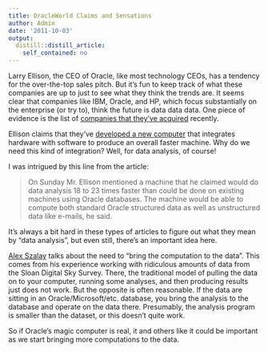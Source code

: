 ```yaml
---
title: OracleWorld Claims and Sensations
author: Admin
date: '2011-10-03'
output:
  distill::distill_article:
    self_contained: no
---
```


Larry Ellison, the CEO of Oracle, like most technology CEOs, has a tendency for the over-the-top sales pitch. But it&#8217;s fun to keep track of what these companies are up to just to see what they think the trends are. It seems clear that companies like IBM, Oracle, and HP, which focus substantially on the enterprise (or try to), think the future is data data data. One piece of evidence is the list of <a href="http://simplystatistics.tumblr.com/post/9955104326/data-analysis-companies-getting-gobbled-up" target="_blank">companies that they&#8217;ve acquired</a> recently.

Ellison claims that they&#8217;ve <a href="http://bits.blogs.nytimes.com/2011/10/02/larry-ellison-stares-into-the-sun/" target="_blank">developed a new computer</a> that integrates hardware with software to produce an overall faster machine. Why do we need this kind of integration? Well, for data analysis, of course!

I was intrigued by this line from the article:

> <span>On Sunday Mr. Ellison mentioned a machine that he claimed would do data analysis 18 to 23 times faster than could be done on existing machines using Oracle databases. The machine would be able to compute both standard Oracle structured data as well as unstructured data like e-mails, he said.</span>

<span>It&#8217;s always a bit hard in these types of articles to figure out what they mean by &#8220;data analysis&#8221;, but even still, there&#8217;s an important idea here. </span>

<span><a href="http://www.sdss.jhu.edu/~szalay/" target="_blank">Alex Szalay</a> talks about the need to &#8220;bring the computation to the data&#8221;. This comes from his experience working with ridiculous amounts of data from the Sloan Digital Sky Survey. There, the traditional model of pulling the data on to your computer, running some analyses, and then producing results just does not work. </span><span>But the opposite is often reasonable. If the data are sitting in an Oracle/Microsoft/etc. database, you bring the analysis to the database and operate on the data there. Presumably, the analysis program is smaller than the dataset, or this doesn&#8217;t quite work.</span>

<span>So if Oracle&#8217;s magic computer is real, it and others like it could be important as we start bringing more computations to the data.</span>
